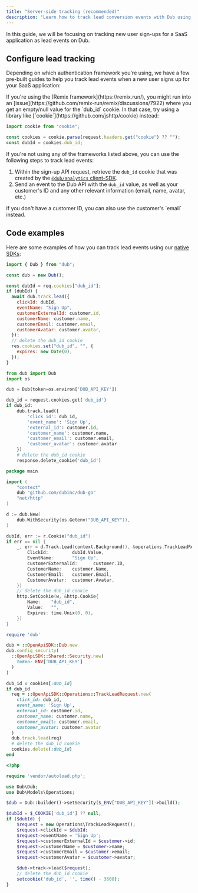 ```yaml
---
title: "Server-side tracking (recommended)"
description: "Learn how to track lead conversion events with Dub using server-side tracking"
---
```



<LeadsIntro />

In this guide, we will be focusing on tracking new user sign-ups for a SaaS application as lead events on Dub.

<LeadsPrerequisites />

## Configure lead tracking

Depending on which authentication framework you're using, we have a few pre-built guides to help you track lead events when a new user signs up for your SaaS application:

<AuthProviders />

<Tip>
  If you're using the [Remix framework](https://remix.run/), you might run into an [issue](https://github.com/remix-run/remix/discussions/7922) where you get an empty/null value for the `dub_id` cookie. In that case, try using a library like [`cookie`](https://github.com/jshttp/cookie) instead:

```typescript
import cookie from "cookie";

const cookies = cookie.parse(request.headers.get("cookie") ?? "");
const dubId = cookies.dub_id;
```

</Tip>

If you're not using any of the frameworks listed above, you can use the following steps to track lead events:

1. Within the sign-up API request, retrieve the `dub_id` cookie that was created by the [`@dub/analytics` client-SDK](/sdks/client-side/introduction).
2. Send an event to the Dub API with the `dub_id` value, as well as your customer's ID and any other relevant information (email, name, avatar, etc.)

<Tip>
  If you don't have a customer ID, you can also use the customer's `email`
  instead.
</Tip>

## Code examples

Here are some examples of how you can track lead events using our [native SDKs](/sdks/overview):

<CodeGroup>

```javascript Node.js
import { Dub } from "dub";

const dub = new Dub();

const dubId = req.cookies["dub_id"];
if (dubId) {
  await dub.track.lead({
    clickId: dubId,
    eventName: "Sign Up",
    customerExternalId: customer.id,
    customerName: customer.name,
    customerEmail: customer.email,
    customerAvatar: customer.avatar,
  });
  // delete the dub_id cookie
  res.cookies.set("dub_id", "", {
    expires: new Date(0),
  });
}
```

```python Python
from dub import Dub
import os

dub = Dub(token=os.environ['DUB_API_KEY'])

dub_id = request.cookies.get('dub_id')
if dub_id:
    dub.track.lead({
        'click_id': dub_id,
        'event_name': 'Sign Up',
        'external_id': customer.id,
        'customer_name': customer.name,
        'customer_email': customer.email,
        'customer_avatar': customer.avatar
    })
    # delete the dub_id cookie
    response.delete_cookie('dub_id')
```

```go Go
package main

import (
    "context"
    dub "github.com/dubinc/dub-go"
    "net/http"
)

d := dub.New(
    dub.WithSecurity(os.Getenv("DUB_API_KEY")),
)

dubId, err := r.Cookie("dub_id")
if err == nil {
    _, err = d.Track.Lead(context.Background(), &operations.TrackLeadRequest{
        ClickId:         dubId.Value,
        EventName:       "Sign Up",
        customerExternalId:      customer.ID,
        CustomerName:    customer.Name,
        CustomerEmail:   customer.Email,
        CustomerAvatar:  customer.Avatar,
    })
    // delete the dub_id cookie
    http.SetCookie(w, &http.Cookie{
        Name:    "dub_id",
        Value:   "",
        Expires: time.Unix(0, 0),
    })
}
```

```ruby Ruby
require 'dub'

dub = ::OpenApiSDK::Dub.new
dub.config_security(
  ::OpenApiSDK::Shared::Security.new(
    token: ENV['DUB_API_KEY']
  )
)

dub_id = cookies[:dub_id]
if dub_id
  req = ::OpenApiSDK::Operations::TrackLeadRequest.new(
    click_id: dub_id,
    event_name: 'Sign Up',
    external_id: customer.id,
    customer_name: customer.name,
    customer_email: customer.email,
    customer_avatar: customer.avatar
  )
  dub.track.lead(req)
  # delete the dub_id cookie
  cookies.delete(:dub_id)
end
```

```php PHP
<?php

require 'vendor/autoload.php';

use Dub\Dub;
use Dub\Models\Operations;

$dub = Dub::builder()->setSecurity($_ENV["DUB_API_KEY"])->build();

$dubId = $_COOKIE['dub_id'] ?? null;
if ($dubId) {
    $request = new Operations\TrackLeadRequest();
    $request->clickId = $dubId;
    $request->eventName = 'Sign Up';
    $request->customerExternalId = $customer->id;
    $request->customerName = $customer->name;
    $request->customerEmail = $customer->email;
    $request->customerAvatar = $customer->avatar;

    $dub->track->lead($request);
    // delete the dub_id cookie
    setcookie('dub_id', '', time() - 3600);
}
```

</CodeGroup>

<LeadsAttributes />
<LeadsOutro />
